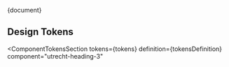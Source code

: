 
<Meta title="CSS Component/Heading/Heading 3/README" />

<Description>{document}</Description>

## Design Tokens

<ComponentTokensSection
  tokens={tokens}
  definition={tokensDefinition}
  component="utrecht-heading-3"
></ComponentTokensSection>
